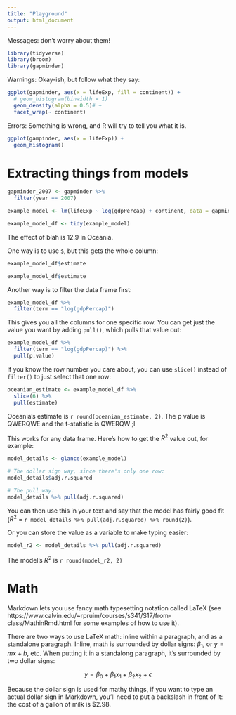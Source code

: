 ```yaml
---
title: "Playground"
output: html_document
---
```


Messages: don't worry about them!

```r
library(tidyverse)
library(broom)
library(gapminder)
```

Warnings: Okay-ish, but follow what they say:

```r
ggplot(gapminder, aes(x = lifeExp, fill = continent)) + 
  # geom_histogram(binwidth = 1)
  geom_density(alpha = 0.5)# +
  facet_wrap(~ continent)
```

Errors: Something is wrong, and R will try to tell you what it is.

```r
ggplot(gampinder, aes(x = lifeExp)) + 
  geom_histogram()
```

# Extracting things from models

```r
gapminder_2007 <- gapminder %>% 
  filter(year == 2007)

example_model <- lm(lifeExp ~ log(gdpPercap) + continent, data = gapminder_2007)

example_model_df <- tidy(example_model)
```

The effect of blah is 12.9 in Oceania. 

One way is to use `$`, but this gets the whole column:

```r
example_model_df$estimate

example_model_df$estimate

```

Another way is to filter the data frame first:

```r
example_model_df %>% 
  filter(term == "log(gdpPercap)")
```

This gives you all the columns for one specific row. You can get just the value you want by adding `pull()`, which pulls that value out:

```r
example_model_df %>% 
  filter(term == "log(gdpPercap)") %>% 
  pull(p.value)
```

If you know the row number you care about, you can use `slice()` instead of `filter()` to just select that one row:

```r
oceanian_estimate <- example_model_df %>% 
  slice(6) %>% 
  pull(estimate)
```

Oceania's estimate is `r round(oceanian_estimate, 2)`. The p value is QWERQWE and the t-statistic is QWERQW ;l

This works for any data frame. Here's how to get the $R^2$ value out, for example:



```r
model_details <- glance(example_model)

# The dollar sign way, since there's only one row:
model_details$adj.r.squared

# The pull way:
model_details %>% pull(adj.r.squared)
```

You can then use this in your text and say that the model has fairly good fit ($R^2$ = `r model_details %>% pull(adj.r.squared) %>% round(2)`).

Or you can store the value as a variable to make typing easier:

```r
model_r2 <- model_details %>% pull(adj.r.squared)
```

The model's $R^2$ is `r round(model_r2, 2)`


# Math

Markdown lets you use fancy math typesetting notation called LaTeX (see https://www.calvin.edu/~rpruim/courses/s341/S17/from-class/MathinRmd.html for some examples of how to use it). 

There are two ways to use LaTeX math: inline within a paragraph, and as a standalone paragraph. Inline, math is surrounded by dollar signs: $\beta_1$, or $y = mx + b$, etc. When putting it in a standalong paragraph, it's surrounded by two dollar signs:

$$
y = \beta_0 + \beta_1 x_1 + \beta_2 x_2 + \epsilon
$$

Because the dollar sign is used for mathy things, if you want to type an actual dollar sign in Markdown, you'll need to put a backslash in front of it: the cost of a gallon of milk is \$2.98. 


